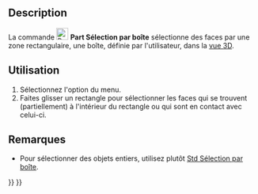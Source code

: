 <languages/>

{{Docnav/fr
|[[Part_Export/fr|Exporter CAD]]
|[[Part_ShapeFromMesh/fr|Forme à partir d'un maillage]]
|[[Part_Workbench/fr|Atelier Part]]
|IconL=Part_Export.svg
|IconR=Part_ShapeFromMesh.svg
|IconC=Workbench_Part.svg
}}

{{GuiCommand/fr
|Name=Part BoxSelection
|Name/fr=Part Sélection par boîte
|MenuLocation=Part → Sélection par une boîte
|Workbenches=[[Part_Workbench/fr|Part]]
|Version=0.18
|SeeAlso=[[Std_BoxSelection/fr|Std Sélection par boîte]], [[Std_BoxElementSelection/fr|Std Sélection d'éléments]]
}}

==Description==

La commande [[Image:Part_BoxSelection.svg|24px]] '''Part Sélection par boîte''' sélectionne des faces par une zone rectangulaire, une boîte, définie par l'utilisateur, dans la [[3D_view/fr|vue 3D]].

<span id="Usage"></span>
==Utilisation== 

<div class="mw-translate-fuzzy">
# Sélectionnez l'option {{MenuCommand|Édition → [[Image:Part_BoxSelection.svg|16px]] Sélection par une boîte}} du menu.
# Faites glisser un rectangle pour sélectionner les faces qui se trouvent (partiellement) à l'intérieur du rectangle ou qui sont en contact avec celui-ci.
</div>

<span id="Notes"></span>
==Remarques==

* Pour sélectionner des objets entiers, utilisez plutôt [[Std_BoxSelection/fr|Std Sélection par boîte]].


{{Docnav/fr
|[[Part_Export/fr|Exporter CAD]]
|[[Part_ShapeFromMesh/fr|Forme à partir d'un maillage]]
|[[Part_Workbench/fr|Atelier Part]]
|IconL=Part_Export.svg
|IconR=Part_ShapeFromMesh.svg
|IconC=Workbench_Part.svg
}}

{{Part_Tools_navi{{#translation:}}}}
{{Userdocnavi{{#translation:}}}}